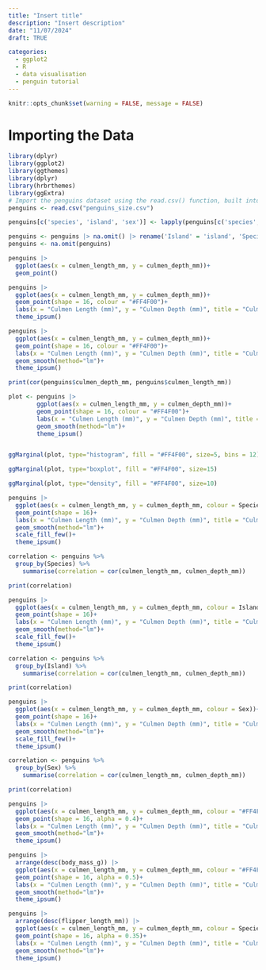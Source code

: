 ```yaml
---
title: "Insert title"
description: "Insert description"
date: "11/07/2024"
draft: TRUE

categories:
  - ggplot2
  - R
  - data visualisation
  - penguin tutorial
---
```


```r
knitr::opts_chunk$set(warning = FALSE, message = FALSE) 
```

# Importing the Data

```r
library(dplyr)
library(ggplot2)
library(ggthemes)
library(dplyr)
library(hrbrthemes)
library(ggExtra)
# Import the penguins dataset using the read.csv() function, built into R
penguins <- read.csv("penguins_size.csv")

penguins[c('species', 'island', 'sex')] <- lapply(penguins[c('species', 'island', 'sex')], as.factor)

penguins <- penguins |> na.omit() |> rename('Island' = 'island', 'Species' = 'species', 'Sex' = 'sex') |> filter(!(Sex == "."))
penguins <- na.omit(penguins)

```

```r
penguins |>
  ggplot(aes(x = culmen_length_mm, y = culmen_depth_mm))+
  geom_point()
```

```r
penguins |>
  ggplot(aes(x = culmen_length_mm, y = culmen_depth_mm))+
  geom_point(shape = 16, colour = "#FF4F00")+
  labs(x = "Culmen Length (mm)", y = "Culmen Depth (mm)", title = "Culmen Length vs. Depth in \n Penguins in the Palmer Archipelago") +
  theme_ipsum()
```

```r
penguins |>
  ggplot(aes(x = culmen_length_mm, y = culmen_depth_mm))+
  geom_point(shape = 16, colour = "#FF4F00")+
  labs(x = "Culmen Length (mm)", y = "Culmen Depth (mm)", title = "Culmen Length vs. Depth in \n Penguins in the Palmer Archipelago") +
  geom_smooth(method="lm")+
  theme_ipsum()

print(cor(penguins$culmen_depth_mm, penguins$culmen_length_mm))
```

```r
plot <- penguins |>
        ggplot(aes(x = culmen_length_mm, y = culmen_depth_mm))+
        geom_point(shape = 16, colour = "#FF4F00")+
        labs(x = "Culmen Length (mm)", y = "Culmen Depth (mm)", title = "Culmen Length vs. Depth in \n Penguins in the Palmer Archipelago") +
        geom_smooth(method="lm")+
        theme_ipsum()


ggMarginal(plot, type="histogram", fill = "#FF4F00", size=5, bins = 12)

ggMarginal(plot, type="boxplot", fill = "#FF4F00", size=15)

ggMarginal(plot, type="density", fill = "#FF4F00", size=10)
```

```r
penguins |>
  ggplot(aes(x = culmen_length_mm, y = culmen_depth_mm, colour = Species))+
  geom_point(shape = 16)+
  labs(x = "Culmen Length (mm)", y = "Culmen Depth (mm)", title = "Culmen Length vs. Depth \n in Penguins in the Palmer Archipelago") +
  geom_smooth(method="lm")+
  scale_fill_few()+
  theme_ipsum()

correlation <- penguins %>%
  group_by(Species) %>%
    summarise(correlation = cor(culmen_length_mm, culmen_depth_mm))

print(correlation)
```

```r
penguins |>
  ggplot(aes(x = culmen_length_mm, y = culmen_depth_mm, colour = Island))+
  geom_point(shape = 16)+
  labs(x = "Culmen Length (mm)", y = "Culmen Depth (mm)", title = "Culmen Length vs. Depth \n in Penguins in the Palmer Archipelago") +
  geom_smooth(method="lm")+
  scale_fill_few()+
  theme_ipsum()

correlation <- penguins %>%
  group_by(Island) %>%
    summarise(correlation = cor(culmen_length_mm, culmen_depth_mm))

print(correlation)
```
```r
penguins |>
  ggplot(aes(x = culmen_length_mm, y = culmen_depth_mm, colour = Sex))+
  geom_point(shape = 16)+
  labs(x = "Culmen Length (mm)", y = "Culmen Depth (mm)", title = "Culmen Length vs. Depth \n in Penguins in the Palmer Archipelago") +
  geom_smooth(method="lm")+
  scale_fill_few()+
  theme_ipsum()

correlation <- penguins %>%
  group_by(Sex) %>%
    summarise(correlation = cor(culmen_length_mm, culmen_depth_mm))

print(correlation)
```
```r
penguins |>
  ggplot(aes(x = culmen_length_mm, y = culmen_depth_mm, colour = "#FF4F00", size = flipper_length_mm))+
  geom_point(shape = 16, alpha = 0.4)+
  labs(x = "Culmen Length (mm)", y = "Culmen Depth (mm)", title = "Culmen Length vs. Depth \n in Penguins in the Palmer Archipelago") +
  geom_smooth(method="lm")+
  theme_ipsum()
```

```r
penguins |>
  arrange(desc(body_mass_g)) |>
  ggplot(aes(x = culmen_length_mm, y = culmen_depth_mm, colour = "#FF4F00", size = body_mass_g))+
  geom_point(shape = 16, alpha = 0.5)+
  labs(x = "Culmen Length (mm)", y = "Culmen Depth (mm)", title = "Culmen Length vs. Depth \n in Penguins in the Palmer Archipelago") +
  geom_smooth(method="lm")+
  theme_ipsum()
```

```r
penguins |>
  arrange(desc(flipper_length_mm)) |>
  ggplot(aes(x = culmen_length_mm, y = culmen_depth_mm, colour = Species, size = flipper_length_mm))+
  geom_point(shape = 16, alpha = 0.35)+
  labs(x = "Culmen Length (mm)", y = "Culmen Depth (mm)", title = "Culmen Length vs. Depth \n in Penguins in the Palmer Archipelago") +
  geom_smooth(method="lm")+
  theme_ipsum()



```